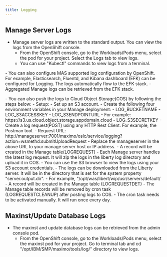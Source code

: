 ```yaml
---
title: Logging
---           
```


## Manage Server Logs
- Manage server logs are written to the standard output. You can view the logs from the OpenShift console. 
  - From the OpenShift console, go to the Workloads/Pods menu, select the pod for your project. Select the Logs tab to view logs.
  - You can use "Kubectl" commands to view logs from a terminal.
<p></p>
- You can also configure MAS supported log configuration by OpenShift. For example, Elasticsearch, Fluentd, and Kibana dashboard (EFK) can be configured for Logging. The logs automatically flow to the EFK stack.
  - Aggregated Manage logs can be retrieved from the EFK stack.
<p></p>
- You can also push the logs to Cloud Object Storage(COS) by following the steps below:
  - Setup: 
    - Set up an S3 account.
    - Create the following four environment variables in your Manage deployment:
      - LOG_BUCKETNAME
      - LOG_S3ACCESSKEY
      - LOG_S3ENDPOINTURL
        - For example: https://s3.us.cloud.object.storage.appdomain.cloud
      - LOG_S3SECRETKEY
  - Create a log request(POST) using any HTTP Rest Client. For example, the Postman tool.
    - Request URL: http://manageserver:7001/maximo/oslc/service/logging?action=wsmethd:submitUploadRequest
      - Replace the manageserver in the above URL to your manage server host or IP address.
      - A record will be created in the Manage table(LOGREQUEST)
   - Each  Manage server handles the latest log request. It will zip the logs in the liberty log directory and upload it in COS. 
   - You can use the S3 browser to view the logs using your S3 account credentials.
   - The logs can be downloaded from the Liberty server. It will be in the directory that is set for the system property "server.output.dir".
     - For example, "/opt/was/libert/wip/usr/servers/default/
     - A record will be created in the Manage table (LOGREQUESTDET)
     - The Manage table records will be removed by cron task (LOGREQUESTCLEANUP) after posting logs to COS.
       - The cron task needs to be activated manually. It will run once every day.
   

## Maxinst/Update Database Logs
- The maxinst and update database logs can be retrieved from the admin console pod.
  - From the OpenShift console, go to the Workloads/Pods menu, select the maxinst pod for your project. Go to terminal tab and cd "/opt/IBM/SMP/maximo/tools/log/"  directory to view logs. 
    